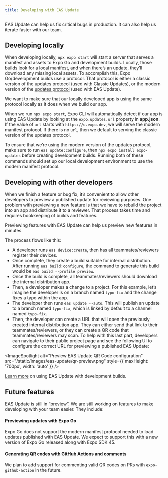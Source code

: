 ```yaml
---
title: Developing with EAS Update
---
```



EAS Update can help us fix critical bugs in production. It can also help us iterate faster with our team.

## Developing locally

When developing locally, `npx expo start` will start a server that serves a manifest and assets to Expo Go and development builds. Locally, those builds look for a local manifest, and when there’s an update, they’ll download any missing local assets. To accomplish this, Expo Go/development builds use a protocol. That protocol is either a classic version of the updates protocol (used with Classic Updates), or the modern version of the [updates protocol](/technical-specs/expo-updates-0) (used with EAS Update).

We want to make sure that our locally developed app is using the same protocol locally as it does when we build our app.

When we run `npx expo start`, Expo CLI will automatically detect if our app is using EAS Update by looking at the `expo.updates.url` property in **app.json**. If the value of `url` starts with `https://u.expo.dev`, we will serve the modern manifest protocol. If there is no `url`, then we default to serving the classic version of the updates protocol.

To ensure that we’re using the modern version of the updates protocol, make sure to run `eas update:configure`, then `npx expo install expo-updates` before creating development builds. Running both of these commands should set up our local development environment to use the modern manifest protocol.

## Developing with other developers

When we finish a feature or bug fix, it’s convenient to allow other developers to preview a published update for reviewing purposes. One problem with previewing a new feature is that we have to rebuild the project into an app and distribute it to a reviewer. That process takes time and requires bookkeeping of builds and features.

Previewing features with EAS Update can help us preview new features in minutes.

The process flows like this:

- A developer runs `eas device:create`, then has all teammates/reviewers register their devices.
- Once complete, they create a build suitable for internal distribution. After running `eas build:configure`, the command to generate this build would be `eas build --profile preview`.
- Once the build is complete, all teammates/reviewers should download the internal distribution app.
- Then, a developer makes a change to a project. For this example, let’s imagine the developer is on a branch named `typo-fix` and the change fixes a typo within the app.
- The developer then runs `eas update --auto`. This will publish an update to a branch named `typo-fix`, which is linked by default to a channel named `typo-fix`.
- Then, the developer can create a URL that will open the previously created internal distribution app. They can either send that link to their teammates/reviewers, or they can create a QR code that teammates/reviewers may scan. To help with this last part, developers can navigate to their public project page and see the following UI to configure the correct URL for previewing a published EAS Update:

<ImageSpotlight
  alt="Preview EAS Update QR Code configuration"
  src="/static/images/eas-update/qr-preview.png"
  style={{ maxHeight: '700px', width: 'auto' }}
/>

[Learn more](/eas-update/expo-dev-client) on using EAS Update with development builds.

## Future features

EAS Update is still in “preview”. We are still working on features to make developing with your team easier. They include:

#### Previewing updates with Expo Go

Expo Go does not support the modern manifest protocol needed to load updates published with EAS Update. We expect to support this with a new version of Expo Go released along with Expo SDK 45.

#### Generating QR codes with GitHub Actions and comments

We plan to add support for commenting valid QR codes on PRs with `expo-github-action` in the future.
